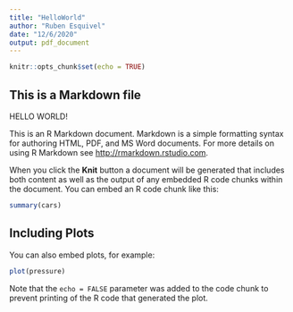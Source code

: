 ```yaml
---
title: "HelloWorld"
author: "Ruben Esquivel"
date: "12/6/2020"
output: pdf_document
---
```


```r
knitr::opts_chunk$set(echo = TRUE)
```

## This is a Markdown file

HELLO WORLD!

This is an R Markdown document. Markdown is a simple formatting syntax for authoring HTML, PDF, and MS Word documents. For more details on using R Markdown see <http://rmarkdown.rstudio.com>.

When you click the **Knit** button a document will be generated that includes both content as well as the output of any embedded R code chunks within the document. You can embed an R code chunk like this:

```r
summary(cars)
```

## Including Plots

You can also embed plots, for example:

```r
plot(pressure)
```

Note that the `echo = FALSE` parameter was added to the code chunk to prevent printing of the R code that generated the plot.
